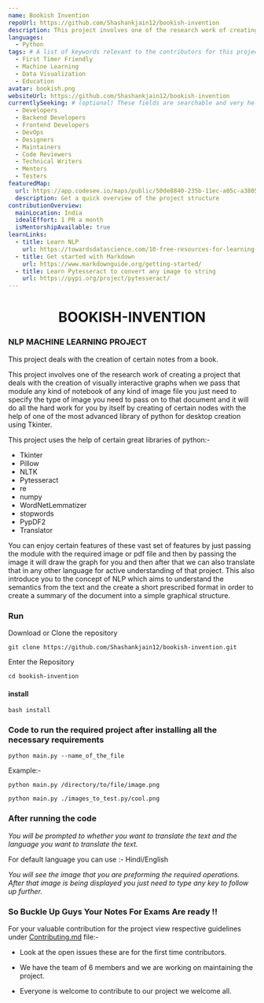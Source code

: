 ```yaml
---
name: Bookish Invention
repoUrl: https://github.com/Shashankjain12/bookish-invention
description: This project involves one of the research work of creating a project that deals with the creation of visually interactive graphs when we pass that module any kind of notebook of any kind of image file you just need to specify the type of image you need to pass on to that document and it will do all the hard work for you by itself by creating of certain nodes with the help of one of the most advanced library of python for desktop creation using Tkinter.
languages: 
  - Python
tags: # A list of keywords relevant to the contributors for this project
  - First Timer Friendly
  - Machine Learning
  - Data Visualization
  - Education
avatar: bookish.png 
websiteUrl: https://github.com/Shashankjain12/bookish-invention
currentlySeeking: # (optional) These fields are searchable and very helpful for contributors to match well with your project
  - Developers
  - Backend Developers
  - Frontend Developers
  - DevOps
  - Designers
  - Maintainers
  - Code Reviewers
  - Technical Writers
  - Mentors
  - Testers
featuredMap:
  url: https://app.codesee.io/maps/public/50de8840-235b-11ec-a05c-a38053910af1
  description: Get a quick overview of the project structure
contributionOverview:
  mainLocation: India
  idealEffort: 1 PR a month
  isMentorshipAvailable: true
learnLinks: 
  - title: Learn NLP
    url: https://towardsdatascience.com/10-free-resources-for-learning-natural-language-processing-81a380540cd1
  - title: Get started with Markdown
    url: https://www.markdownguide.org/getting-started/
  - title: Learn Pytesseract to convert any image to string
    url: https://pypi.org/project/pytesseract/
---
```


<!-- Divide your content into sections using our handy shortcodes. Each section is optional -->

<Overview>
<h1 align="center"> BOOKISH-INVENTION </h1>

### NLP MACHINE LEARNING PROJECT

This project deals with the creation of certain notes from a book.

This project involves one of the research work of creating a project that deals with the creation of visually interactive graphs when we pass that module any kind of notebook of any kind of image file you just need to specify the type of image you need to pass on to that document and it will do all the hard work for you by itself by creating of certain nodes with the help of one of the most advanced library of python for desktop creation using Tkinter.

This project uses the help of certain great libraries of python:-
* Tkinter
* Pillow
* NLTK
* Pytesseract
* re
* numpy
* WordNetLemmatizer
* stopwords
* PypDF2
* Translator

You can enjoy certain features of these vast set of features by just passing the module with the required image or pdf file and then by passing the image it will draw the graph for you and then after that we can also translate that in any other language for active understanding of that project.
This also introduce you to the concept of NLP which aims to understand the semantics from the text and the create a short prescribed format in order to create a summary of the document into a simple graphical structure.
### Run

Download or Clone the repository

`git clone https://github.com/Shashankjain12/bookish-invention.git`

Enter the Repository

`cd bookish-invention`

#### install

`bash install`

### Code to run the required project after installing all the necessary requirements

``` 
python main.py --name_of_the_file 
```

Example:-

`python main.py /directory/to/file/image.png`

`python main.py ./images_to_test.py/cool.png`

### After running the code 

*You will be prompted to whether you want to translate the text and the language you want to translate the text.*

For default language you can use :- Hindi/English

*You will see the image that you are preforming the required operations. After that image is being displayed you just need to type any key to follow up further.*

### So Buckle Up Guys Your Notes For Exams Are ready !!

</Overview>

<Contributing>
  
For your valuable contribution for the project view respective guidelines under <a href="https://github.com/Shashankjain12/bookish-invention/blob/master/contributing.md">Contributing.md</a> file:-
  
- Look at the open issues these are for the first time contributors.
  
- We have the team of 6 members and we are working on maintaining the project.
  
- Everyone is welcome to contribute to our project we welcome all.
  
</Contributing>

